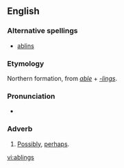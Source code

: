 ==English==

===Alternative spellings===
* [[ablins]]

===Etymology===
Northern formation, from ''[[able]]'' + ''[[-lings]]''.

===Pronunciation===
* {{IPA|/ˈeɪblɪnz/}}

===Adverb===
{{en-adv|-}}

# {{context|British|dialectal}} [[possibly|Possibly]], [[perhaps]].

[[vi:ablings]]